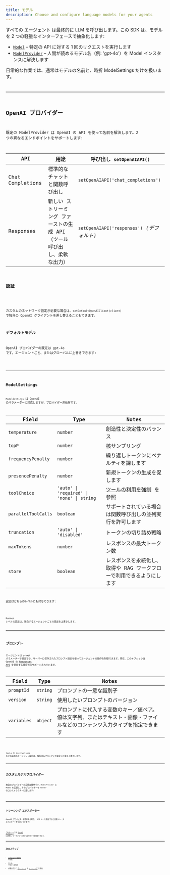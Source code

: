 ```yaml
---
title: モデル
description: Choose and configure language models for your agents
---
```



すべての エージェント は最終的に LLM を呼び出します。この SDK は、モデルを 2 つの軽量なインターフェースで抽象化します:

- [`Model`](/openai-agents-js/openai/agents/interfaces/model) – 特定の API に対する 1 回のリクエストを実行します
- [`ModelProvider`](/openai-agents-js/openai/agents/interfaces/modelprovider) – 人間が読めるモデル名（例: 'gpt‑4o'）を Model インスタンスに解決します

日常的な作業では、通常はモデルの名前と、時折 ModelSettings だけを扱います。

<Code
  lang="typescript"
  code={agentWithModelExample}
  title="エージェントごとのモデル指定"
/>

---

## OpenAI プロバイダー

既定の ModelProvider は OpenAI の API を使って名前を解決します。2 つの異なるエンドポイントをサポートします:

| API              | 用途                                                                     | 呼び出し `setOpenAIAPI()`                  |
| ---------------- | ------------------------------------------------------------------------ | ------------------------------------------ |
| Chat Completions | 標準的なチャットと関数呼び出し                                           | `setOpenAIAPI('chat_completions')`         |
| Responses        | 新しい ストリーミング ファーストの生成 API（ツール呼び出し、柔軟な出力） | `setOpenAIAPI('responses')` _(デフォルト)_ |

### 認証

<Code
  lang="typescript"
  code={setDefaultOpenAIKeyExample}
  title="既定の OpenAI キーを設定"
/>

カスタムのネットワーク設定が必要な場合は、`setDefaultOpenAIClient(client)` で独自の OpenAI クライアントを差し替えることもできます。

### デフォルトモデル

OpenAI プロバイダーの既定は gpt‑4o です。エージェントごと、またはグローバルに上書きできます:

<Code
  lang="typescript"
  code={runnerWithModelExample}
  title="デフォルトモデルを設定"
/>

---

## ModelSettings

`ModelSettings` は OpenAI のパラメーターに対応しますが、プロバイダー非依存です。

| Field               | Type                                       | Notes                                                                            |
| ------------------- | ------------------------------------------ | -------------------------------------------------------------------------------- |
| `temperature`       | `number`                                   | 創造性と決定性のバランス                                                         |
| `topP`              | `number`                                   | 核サンプリング                                                                   |
| `frequencyPenalty`  | `number`                                   | 繰り返しトークンにペナルティを課します                                           |
| `presencePenalty`   | `number`                                   | 新規トークンの生成を促します                                                     |
| `toolChoice`        | `'auto' \| 'required' \| 'none' \| string` | [ツールの利用を強制](/openai-agents-js/ja/guides/agents#forcing-tool-use) を参照 |
| `parallelToolCalls` | `boolean`                                  | サポートされている場合は関数呼び出しの並列実行を許可します                       |
| `truncation`        | `'auto' \| 'disabled'`                     | トークンの切り詰め戦略                                                           |
| `maxTokens`         | `number`                                   | レスポンスの最大トークン数                                                       |
| `store`             | `boolean`                                  | レスポンスを永続化し、取得や RAG ワークフローで利用できるようにします            |

設定はどちらのレベルにも付与できます:

<Code lang="typescript" code={modelSettingsExample} title="モデル設定" />

Runner レベルの設定は、競合するエージェントごとの設定を上書きします。

---

## プロンプト

エージェントは `prompt` パラメーターで設定でき、サーバーに保存されたプロンプト設定を使ってエージェントの動作を制御できます。現在、このオプションは OpenAI の [Responses API](https://platform.openai.com/docs/api-reference/responses) を使用する場合のみサポートされています。

| Field       | Type     | Notes                                                                                                                      |
| ----------- | -------- | -------------------------------------------------------------------------------------------------------------------------- |
| `promptId`  | `string` | プロンプトの一意な識別子                                                                                                   |
| `version`   | `string` | 使用したいプロンプトのバージョン                                                                                           |
| `variables` | `object` | プロンプトに代入する変数のキー／値ペア。値は文字列、またはテキスト・画像・ファイルなどのコンテンツ入力タイプを指定できます |

<Code
  lang="typescript"
  code={promptIdExample}
  title="プロンプトを使うエージェント"
/>

tools や instructions などの追加のエージェント設定は、保存済みプロンプトで設定した値を上書きします。

---

## カスタムモデルプロバイダー

独自のプロバイダーの実装は簡単です。`ModelProvider` と `Model` を実装し、そのプロバイダーを `Runner` のコンストラクターに渡します:

<Code
  lang="typescript"
  code={modelCustomProviderExample}
  title="最小のカスタムプロバイダー"
/>

---

## トレーシング エクスポーター

OpenAI プロバイダーを使用する場合、 API キーを指定すると自動トレース エクスポートを有効にできます:

<Code
  lang="typescript"
  code={setTracingExportApiKeyExample}
  title="トレーシング エクスポーター"
/>

これはトレースを [OpenAI dashboard](https://platform.openai.com/traces) に送信し、ワークフローの完全な実行グラフを確認できます。

---

## 次のステップ

- [エージェントの実行](/openai-agents-js/ja/guides/running-agents) を参照
- [ツール](/openai-agents-js/ja/guides/tools) でモデルを強化
- 必要に応じて [ガードレール](/openai-agents-js/ja/guides/guardrails) や [トレーシング](/openai-agents-js/ja/guides/tracing) を追加

